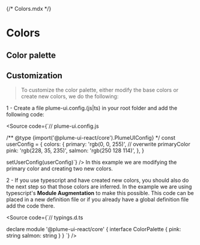 {/* Colors.mdx */}


<Meta title="Theme/Colors" />

# Colors

## Color palette

<ColorPalette>
  <ColorItem
    title="colors.primary"
    subtitle="Blue"
    colors={{ primary: '#3b83f6' }}
  />
  <ColorItem
    title="colors.secondary"
    subtitle="Grey"
    colors={{ secondary: '#6b7280' }}
  />
  <ColorItem
    title="colors.info"
    subtitle="Sky"
    colors={{ info: '#0ea4e9' }}
  />
  <ColorItem
    title="colors.warning"
    subtitle="Orange"
    colors={{ warning: '#eab208' }}
  />
  <ColorItem
    title="colors.error"
    subtitle="Red"
    colors={{ error: '#ef4444' }}
  />
  <ColorItem
    title="colors.success"
    subtitle="Green"
    colors={{ success: '#22c55e' }}
  />
  <ColorItem
    title="colors.dark"
    subtitle="Black"
    colors={{ dark: '#1f2937' }}
  />
  <ColorItem
    title="colors.light"
    subtitle="White"
    colors={{ light: '#fafafa' }}
  />
</ColorPalette>

## Customization

> To customize the color palette, either modify the base colors or create new colors, we do the following:

1 - Create a file plume-ui.config.(js|ts) in your root folder and add the following code:

<Source code={`// plume-ui.config.js

/** @type {import('@plume-ui-react/core').PlumeUIConfig}  */
const userConfig = {
  colors: {
    primary: 'rgb(0, 0, 255)', // overwrite primaryColor
    pink: 'rgb(228, 35, 235)',
    salmon: 'rgb(250 128 114)',
  },
}

setUserConfig(userConfig)`} />
In this example we are modifying the primary color and creating two new colors.

2 - If you use typescript and have created new colors,
you should also do the next step so that those colors are inferred.
In the example we are using typescript's <strong>Module Augmentation</strong> to make this possible.
This code can be placed in a new definition file or if you already have a global definition file add the code there.

<Source code={`// typings.d.ts  

declare module '@plume-ui-react/core' {
  interface ColorPalette {
    pink: string
    salmon: string
  }
}
`} />